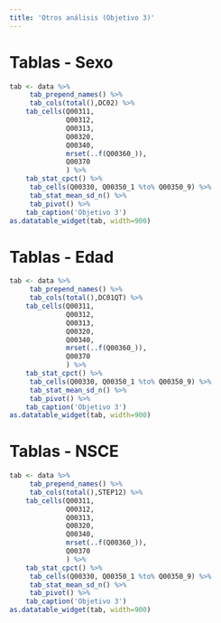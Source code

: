 ```yaml
---
title: 'Otros análisis (Objetivo 3)'
---
```


# Tablas - Sexo


```r
tab <- data %>%
     tab_prepend_names() %>% 
     tab_cols(total(),DC02) %>% 
	tab_cells(Q00311,
	          Q00312,
	          Q00313,
	          Q00320,
	          Q00340,
	          mrset(..f(Q00360_)),
	          Q00370
	          ) %>%
	tab_stat_cpct() %>%
     tab_cells(Q00330, Q00350_1 %to% Q00350_9) %>% 
     tab_stat_mean_sd_n() %>% 
     tab_pivot() %>% 
	tab_caption('Objetivo 3')
as.datatable_widget(tab, width=900)
```


# Tablas - Edad

```r
tab <- data %>%
     tab_prepend_names() %>% 
     tab_cols(total(),DC01QT) %>% 
	tab_cells(Q00311,
	          Q00312,
	          Q00313,
	          Q00320,
	          Q00340,
	          mrset(..f(Q00360_)),
	          Q00370
	          ) %>%
	tab_stat_cpct() %>%
     tab_cells(Q00330, Q00350_1 %to% Q00350_9) %>% 
     tab_stat_mean_sd_n() %>% 
     tab_pivot() %>% 
	tab_caption('Objetivo 3')
as.datatable_widget(tab, width=900)
```


# Tablas - NSCE

```r
tab <- data %>%
     tab_prepend_names() %>% 
     tab_cols(total(),STEP12) %>% 
	tab_cells(Q00311,
	          Q00312,
	          Q00313,
	          Q00320,
	          Q00340,
	          mrset(..f(Q00360_)),
	          Q00370
	          ) %>%
	tab_stat_cpct() %>%
     tab_cells(Q00330, Q00350_1 %to% Q00350_9) %>% 
     tab_stat_mean_sd_n() %>% 
     tab_pivot() %>% 
	tab_caption('Objetivo 3')
as.datatable_widget(tab, width=900)
```
